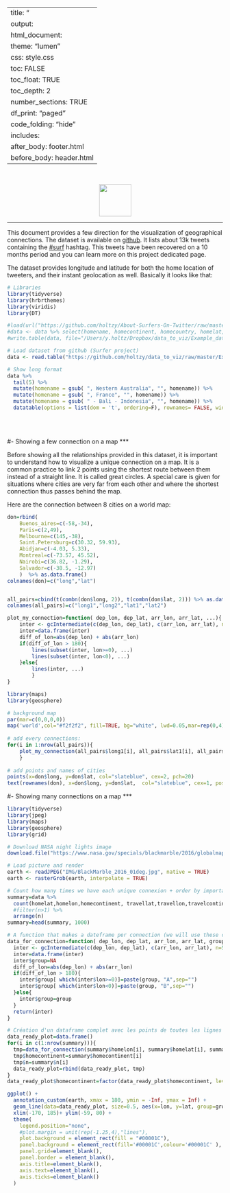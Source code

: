 
---
title: "<center><div class='mytitle'>Visualizing connection on a map<br></div></center>"
output:
  html_document:
      theme: "lumen"
      css: style.css
      toc: FALSE
      toc_float: TRUE
      toc_depth: 2
      number_sections: TRUE
      df_print: "paged"
      code_folding: "hide"
      includes: 
        after_body: footer.html
        before_body: header.html
---


<div class="mycontent">

<br>
<center>
![](../img/section/ConnectedMap150.png){width=75px}


</center>

***

This document provides a few direction for the visualization of geographical connections. The dataset is available on [github](https://github.com/holtzy/data_to_viz/tree/master/Example_dataset). It lists about 13k tweets containing the [#surf](https://twitter.com/search?q=%23surf&src=typd&lang=en) hashtag. This tweets have been recovered on a 10 months period and you can learn more on this project dedicated page.

The dataset provides longitude and latitude for both the home location of tweeters, and their instant geolocation as well. Basically it looks like that:

```r
# Libraries
library(tidyverse)
library(hrbrthemes)
library(viridis)
library(DT)

#load(url("https://github.com/holtzy/About-Surfers-On-Twitter/raw/master/DATA/Surf_Hashtag_Data.Rdata"))
#data <- data %>% select(homename, homecontinent, homecountry, homelat, homelon, travelcontinent, travelcountry, travellat, travellon) %>% na.omit()
#write.table(data, file="/Users/y.holtz/Dropbox/data_to_viz/Example_dataset/19_MapConnection.csv", quote=TRUE, row.names=FALSE, sep=",")  

# Load dataset from github (Surfer project)
data <- read.table("https://github.com/holtzy/data_to_viz/raw/master/Example_dataset/19_MapConnection.csv", header=T, sep=",")

# Show long format
data %>%
  tail(5) %>%
  mutate(homename = gsub( ", Western Australia", "", homename)) %>%
  mutate(homename = gsub( ", France", "", homename)) %>%
  mutate(homename = gsub( " - Bali - Indonesia", "", homename)) %>%
  datatable(options = list(dom = 't', ordering=F), rownames= FALSE, width = "30px") 
```

<br><br>

#- Showing a few connection on a map
***

Before showing all the relationships provided in this dataset, it is important to understand how to visualize a unique connection on a map. It is a common practice to link 2 points using the shortest route between them instead of a straight line. It is called great circles. A special care is given for situations where cities are very far from each other and where the shortest connection thus passes behind the map.  

Here are the connection between 8 cities on a world map:

```r
don=rbind(
	Buenos_aires=c(-58,-34),
	Paris=c(2,49),
	Melbourne=c(145,-38),
	Saint.Petersburg=c(30.32, 59.93),
	Abidjan=c(-4.03, 5.33),
	Montreal=c(-73.57, 45.52),
	Nairobi=c(36.82, -1.29),
	Salvador=c(-38.5, -12.97)
	)  %>% as.data.frame()
colnames(don)=c("long","lat")


all_pairs=cbind(t(combn(don$long, 2)), t(combn(don$lat, 2))) %>% as.data.frame()
colnames(all_pairs)=c("long1","long2","lat1","lat2")

plot_my_connection=function( dep_lon, dep_lat, arr_lon, arr_lat, ...){
	inter <- gcIntermediate(c(dep_lon, dep_lat), c(arr_lon, arr_lat), n=50, addStartEnd=TRUE, breakAtDateLine=F)             
	inter=data.frame(inter)
	diff_of_lon=abs(dep_lon) + abs(arr_lon)
	if(diff_of_lon > 180){
		lines(subset(inter, lon>=0), ...)
		lines(subset(inter, lon<0), ...)
	}else{
		lines(inter, ...)
		}
}

library(maps)
library(geosphere)

# background map
par(mar=c(0,0,0,0))
map('world',col="#f2f2f2", fill=TRUE, bg="white", lwd=0.05,mar=rep(0,4),border=0, ylim=c(-80,80) )
 
# add every connections:
for(i in 1:nrow(all_pairs)){
	plot_my_connection(all_pairs$long1[i], all_pairs$lat1[i], all_pairs$long2[i], all_pairs$lat2[i], col="skyblue", lwd=1)
	}
 
# add points and names of cities
points(x=don$long, y=don$lat, col="slateblue", cex=2, pch=20)
text(rownames(don), x=don$long, y=don$lat,  col="slateblue", cex=1, pos=4)
```



#- Showing many connections on a map
***

```r
library(tidyverse)
library(jpeg)
library(maps)
library(geosphere)
library(grid)
```



```r
# Download NASA night lights image
download.file("https://www.nasa.gov/specials/blackmarble/2016/globalmaps/BlackMarble_2016_01deg.jpg", destfile = "IMG/BlackMarble_2016_01deg.jpg", mode = "wb")

# Load picture and render
earth <- readJPEG("IMG/BlackMarble_2016_01deg.jpg", native = TRUE)
earth <- rasterGrob(earth, interpolate = TRUE)
```

```r
# Count how many times we have each unique connexion + order by importance
summary=data %>% 
  count(homelat,homelon,homecontinent, travellat,travellon,travelcontinent) %>%
  #filter(n>1) %>%
  arrange(n) 
summary=head(summary, 1000)

# A function that makes a dateframe per connection (we will use these connections to plot each lines)
data_for_connection=function( dep_lon, dep_lat, arr_lon, arr_lat, group){
  inter <- gcIntermediate(c(dep_lon, dep_lat), c(arr_lon, arr_lat), n=50, addStartEnd=TRUE, breakAtDateLine=F)             
  inter=data.frame(inter)
  inter$group=NA
  diff_of_lon=abs(dep_lon) + abs(arr_lon)
  if(diff_of_lon > 180){
    inter$group[ which(inter$lon>=0)]=paste(group, "A",sep="")
    inter$group[ which(inter$lon<0)]=paste(group, "B",sep="")
  }else{
    inter$group=group
  }
  return(inter)
}

# Création d'un dataframe complet avec les points de toutes les lignes à faire.
data_ready_plot=data.frame()
for(i in c(1:nrow(summary))){
  tmp=data_for_connection(summary$homelon[i], summary$homelat[i], summary$travellon[i], summary$travellat[i] , i)
  tmp$homecontinent=summary$homecontinent[i]
  tmp$n=summary$n[i]
  data_ready_plot=rbind(data_ready_plot, tmp)
}
data_ready_plot$homecontinent=factor(data_ready_plot$homecontinent, levels=c("Asia","Europe","Australia","Africa","North America","South America","Antarctica"))
```


```r
ggplot() + 
  annotation_custom(earth, xmax = 180, ymin = -Inf, ymax = Inf) +
  geom_line(data=data_ready_plot, size=0.5, aes(x=lon, y=lat, group=group, colour=homecontinent, alpha=n)) +
  xlim(-170, 185)+ ylim(-59, 80) +
  theme(
    legend.position="none",
    #plot.margin = unit(rep(-1.25,4),"lines"),
    plot.background = element_rect(fill = "#00001C"),
    panel.background = element_rect(fill='#00001C',colour='#00001C' ),
    panel.grid=element_blank(), 
    panel.border = element_blank(),
    axis.title=element_blank(),
    axis.text=element_blank(),
    axis.ticks=element_blank()
  ) 
```


